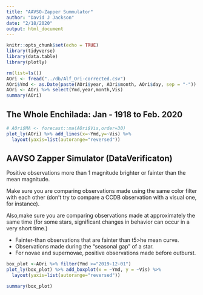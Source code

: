```yaml
---
title: "AAVSO-Zapper Summulator"
author: "David J Jackson"
date: "2/18/2020"
output: html_document
---
```


```r
knitr::opts_chunk$set(echo = TRUE)
library(tidyverse)
library(data.table)
library(plotly)

```
```r
rm(list=ls())
AOri <- fread("../db/Alf_Ori-corrected.csv")
AOri$Ymd <- as.Date(paste(AOri$year, AOri$month, AOri$day, sep = "-"))
AOri <- AOri %>% select(Ymd,year,month,Vis)
summary(AOri)

```


## The Whole Enchilada: Jan - 1918 to Feb. 2020
```r
# AOri$MA <- forecast::ma(AOri$Vis,order=30)
plot_ly(AOri) %>% add_lines(x=~Ymd,y=~Vis) %>%
  layout(yaxis=list(autorange="reversed"))
```

## AAVSO Zapper Simulator (DataVerificaton)

Positive observations more than 1 magnitude brighter or fainter than the mean magnitude.

Make sure you are comparing observations made using the same color filter with each other (don't try to compare a CCDB observation with a visual one, for instance). 

Also,make sure you are comparing observations made at approximately the same time (for some stars, significant changes in behavior can occur in a very short time.)

  *  Fainter-than observations that are fainter than t5>he mean curve.
  *  Observations made during the "seasonal gap" of a star.
  *  For novae and supernovae, positive observations made before outburst.

```r
box_plot <-AOri %>% filter(Ymd >="2019-12-01") 
plot_ly(box_plot) %>% add_boxplot(x = ~Ymd, y = ~Vis) %>%
  layout(yaxis=list(autorange="reversed"))


```
```r
summary(box_plot)
```